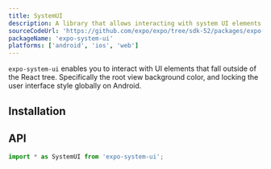```yaml
---
title: SystemUI
description: A library that allows interacting with system UI elements.
sourceCodeUrl: 'https://github.com/expo/expo/tree/sdk-52/packages/expo-system-ui'
packageName: 'expo-system-ui'
platforms: ['android', 'ios', 'web']
---
```



`expo-system-ui` enables you to interact with UI elements that fall outside of the React tree. Specifically the root view background color, and locking the user interface style globally on Android.

## Installation

<APIInstallSection />

## API

```js
import * as SystemUI from 'expo-system-ui';
```

<APISection packageName="expo-system-ui" apiName="SystemUI" />
